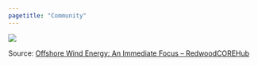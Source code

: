```yaml
---
pagetitle: "Community"
---
```


![](https://redwoodcorehub.org/wp-content/uploads/2020/07/Offshore-Wind-Development-Timeline_updated-3.28.2022-1.png)

Source: [Offshore Wind Energy: An Immediate Focus – RedwoodCOREHub](https://redwoodcorehub.org/ova_dep/offshore-wind-energy-an-immediate-focus/){target="_blank"}
